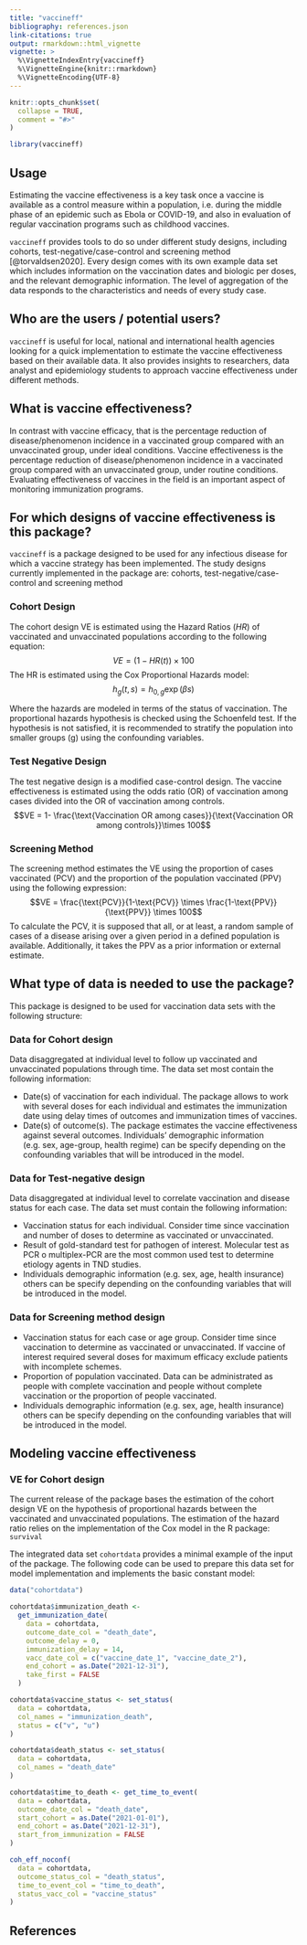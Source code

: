 ```yaml
---
title: "vaccineff"
bibliography: references.json
link-citations: true
output: rmarkdown::html_vignette
vignette: >
  %\VignetteIndexEntry{vaccineff}
  %\VignetteEngine{knitr::rmarkdown}
  %\VignetteEncoding{UTF-8}
---
```


```r
knitr::opts_chunk$set(
  collapse = TRUE,
  comment = "#>"
)
```

```r
library(vaccineff)
```

## Usage

Estimating the vaccine effectiveness is a key task once a vaccine is available as a control measure within a population, i.e. during the middle phase of an epidemic such as Ebola or COVID-19, and also in evaluation of regular vaccination programs such as childhood vaccines.

`vaccineff` provides tools to do so under different study designs, including cohorts, test-negative/case-control and screening method [@torvaldsen2020]. Every design comes with its own example data set which includes information on the vaccination dates and biologic per doses, and the relevant demographic information. The level of aggregation of the data responds to the characteristics and needs of every study case.

## Who are the users / potential users?

`vaccineff` is useful for local, national and international health agencies looking for a quick implementation to estimate the vaccine effectiveness based on their available data. It also provides insights to researchers, data analyst and epidemiology students to approach vaccine effectiveness under different methods.

## What is vaccine effectiveness?

In contrast with vaccine efficacy, that is the percentage reduction of disease/phenomenon incidence in a vaccinated group compared with an unvaccinated group, under ideal conditions. Vaccine effectiveness is the percentage reduction of disease/phenomenon incidence in a vaccinated group compared with an unvaccinated group, under routine conditions. Evaluating effectiveness of vaccines in the field is an important aspect of monitoring immunization programs.

## For which designs of vaccine effectiveness is this package?

`vaccineff` is a package designed to be used for any infectious disease for which a vaccine strategy has been implemented. The study designs currently implemented in the package are: cohorts, test-negative/case-control and screening method

### Cohort Design

The cohort design VE is estimated using the Hazard Ratios ($HR$) of vaccinated and unvaccinated populations according to the following equation:
$$VE = (1-HR(t))\times100$$
The HR is estimated using the Cox Proportional Hazards model:
$$h_g(t,s)=h_{0,g}\exp(\beta s)$$

Where the hazards are modeled in terms of the status of vaccination. The proportional hazards hypothesis is checked using the Schoenfeld test. If the hypothesis is not satisfied, it is recommended to stratify the population into smaller groups (g) using the confounding variables. 

### Test Negative Design

The test negative design is a modified case-control design. The vaccine effectiveness is estimated using the odds ratio (OR) of vaccination among cases divided into the OR of vaccination among controls. 
$$VE = 1- \frac{\text{Vaccination OR among cases}}{\text{Vaccination OR among controls}}\times 100$$

### Screening Method

The screening method estimates the VE using the proportion of cases vaccinated (PCV)  and the proportion of the population vaccinated (PPV) using the following expression:
$$VE = \frac{\text{PCV}}{1-\text{PCV}} \times \frac{1-\text{PPV}}{\text{PPV}} \times 100$$
To calculate the PCV, it is supposed that all, or at least, a random sample of cases of a disease arising over a given period in a defined population is available. Additionally, it takes the PPV as a prior information or external estimate.

## What type of data is needed to use the package?

This package is designed to be used for vaccination data sets with the following structure:

### Data for Cohort design

Data disaggregated at individual level to follow up vaccinated and unvaccinated populations through time. The data set most contain the following information:

- Date(s) of vaccination for each individual. The package allows to work with several doses for each individual and estimates the immunization date using delay times of outcomes and immunization times of vaccines.
- Date(s) of outcome(s). The package estimates the vaccine effectiveness against several outcomes.
Individuals’ demographic information (e.g. sex, age-group, health regime) can be specify depending on the confounding variables that will be introduced in the model.

### Data for Test-negative design

Data disaggregated at individual level to correlate vaccination and disease status for each case. The data set must contain the following information:

- Vaccination status for each individual. Consider time since vaccination and number of doses to determine as vaccinated or unvaccinated. 
- Result of gold-standard test for pathogen of interest. Molecular test as PCR o multiplex-PCR are the most common used test to determine etiology agents in TND studies. 
- Individuals demographic information (e.g. sex, age, health insurance) others can be specify depending on the confounding variables that will be introduced in the model.

### Data for Screening method design

- Vaccination status for each case or age group. Consider time since vaccination to determine as vaccinated or unvaccinated. If vaccine of interest required several doses for maximum efficacy exclude patients with incomplete schemes. 
- Proportion of population vaccinated. Data can be administrated as people with complete vaccination and people without complete vaccination or the proportion of people vaccinated. 
- Individuals demographic information (e.g. sex, age, health insurance) others can be specify depending on the confounding variables that will be introduced in the model.


## Modeling vaccine effectiveness

### VE for Cohort design

The current release of the package bases the estimation of the cohort design VE on the hypothesis of proportional hazards between the vaccinated and unvaccinated populations. The estimation of the hazard ratio relies on the implementation of the Cox model in the R package: `survival`

The integrated data set `cohortdata` provides a minimal example of the input of the package. The following code can be used to prepare this data set for model implementation and implements the basic constant model:

```r
data("cohortdata")

cohortdata$immunization_death <-
  get_immunization_date(
    data = cohortdata,
    outcome_date_col = "death_date",
    outcome_delay = 0,
    immunization_delay = 14,
    vacc_date_col = c("vaccine_date_1", "vaccine_date_2"),
    end_cohort = as.Date("2021-12-31"),
    take_first = FALSE
  )

cohortdata$vaccine_status <- set_status(
  data = cohortdata,
  col_names = "immunization_death",
  status = c("v", "u")
)

cohortdata$death_status <- set_status(
  data = cohortdata,
  col_names = "death_date"
)

cohortdata$time_to_death <- get_time_to_event(
  data = cohortdata,
  outcome_date_col = "death_date",
  start_cohort = as.Date("2021-01-01"),
  end_cohort = as.Date("2021-12-31"),
  start_from_immunization = FALSE
)

coh_eff_noconf(
  data = cohortdata,
  outcome_status_col = "death_status",
  time_to_event_col = "time_to_death",
  status_vacc_col = "vaccine_status"
)
```

## References
